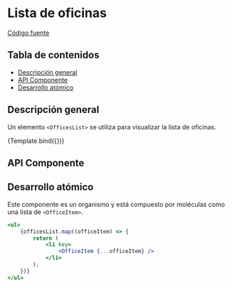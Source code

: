 
<Meta title="Organisms/OfficesList" component={OfficesList} />


# Lista de oficinas

[Código fuente](https://github.com/SGDavid2719/DesignSystem/tree/master/src/stories/organisms/officesList)

## Tabla de contenidos

-   [Descripción general](#descripción-general)
-   [API Componente](#api-componente)
-   [Desarrollo atómico](#desarrollo-atómico)

## Descripción general

Un elemento `<OfficesList>` se utiliza para visualizar la lista de oficinas.

<Canvas>
    <Story
        name="Default"
        args={{
            officesList: [
                {
                    name: "DOIP Campus",
                    location:
                        "Ctra. de Valldemossa, km 7.5 (Edificio Instalaciones Deportivas, Campus UIB). 07122 Palma, Illes Balears (España)",
                    phoneNumber: "(+34) 971259697",
                    email: "doip@fueib.org",
                    schedules: ["Lu-Ju: 08:00-15:30", "Vi: 08:00-15:00"],
                },
                {
                    name: "DOIP Menorca",
                    location:
                        "Calle de Santa Rita 11 (Sede universitaria de Menorca) . 07730 Alaior, Illes Balears (España)",
                    phoneNumber: "(+34) 661280318",
                    email: "josep.capo@fueib.org",
                    schedules: [
                        "Lu-Ma: 08:00-15:30",
                        "Mi: 09:00-16:30",
                        "Ju-Vi: 09:00-15:30",
                    ],
                },
                {
                    name: "DOIP Pitiüses",
                    location:
                        "Calle Calvari,1 (Antiguo Edificio de la Comandancia). 07800 Ibiza, Illes Balears (España)",
                    phoneNumber: "(+34) 661281650",
                    email: "carla.blancafort@fueib.org",
                    schedules: ["Lu: 09:00-16:30", "Ma-Vi: 08:00-15:30"],
                },
                {
                    name: "DOIP Palma",
                    location:
                        "Calle Miquel de Sants i Oliver, 2 (Edificio Sa Riera). 07012 Palma, Illes Balears (España)",
                    phoneNumber: "(+34) 971173302",
                    email: "orientacio@fueib.org",
                    schedules: [
                        "Lu-Mi: 08:00-15:30",
                        "Ju: 08:00-17:00",
                        "Vi: 08:00-15:00",
                    ],
                },
            ],
        }}
    >
        {Template.bind({})}
    </Story>
</Canvas>

## API Componente

<Props of={OfficesList} />

## Desarrollo atómico

Este componente es un organismo y está compuesto por moléculas como una lista de `<OfficeItem>`.

```jsx
<ul>
    {officesList.map((officeItem) => {
        return (
            <li key>
                <OfficeItem {...officeItem} />
            </li>
        );
    })}
</ul>
```
